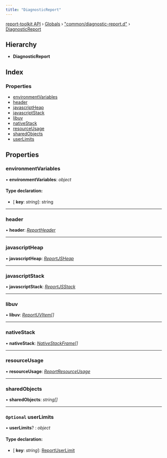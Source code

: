 ```yaml
---
title: "DiagnosticReport"
---
```


[report-toolkit API](../home.mdx) › [Globals](../home.mdx) › ["common/diagnostic-report.d"](../modules/common_diagnostic_report_d_.mdx) › [DiagnosticReport](common_diagnostic_report_d_.diagnosticreport.mdx)

## Hierarchy

* **DiagnosticReport**

## Index

### Properties

- [environmentVariables](common_diagnostic_report_d_.diagnosticreport.mdx#environmentvariables)
- [header](common_diagnostic_report_d_.diagnosticreport.mdx#header)
- [javascriptHeap](common_diagnostic_report_d_.diagnosticreport.mdx#javascriptheap)
- [javascriptStack](common_diagnostic_report_d_.diagnosticreport.mdx#javascriptstack)
- [libuv](common_diagnostic_report_d_.diagnosticreport.mdx#libuv)
- [nativeStack](common_diagnostic_report_d_.diagnosticreport.mdx#nativestack)
- [resourceUsage](common_diagnostic_report_d_.diagnosticreport.mdx#resourceusage)
- [sharedObjects](common_diagnostic_report_d_.diagnosticreport.mdx#sharedobjects)
- [userLimits](common_diagnostic_report_d_.diagnosticreport.mdx#optional-userlimits)

## Properties

### environmentVariables

• **environmentVariables**: *object*

#### Type declaration:

- \[ **key**: *string*\]: string

___

### header

• **header**: *[ReportHeader](common_diagnostic_report_d_.reportheader.mdx)*

___

### javascriptHeap

• **javascriptHeap**: *[ReportJSHeap](common_diagnostic_report_d_.reportjsheap.mdx)*

___

### javascriptStack

• **javascriptStack**: *[ReportJSStack](common_diagnostic_report_d_.reportjsstack.mdx)*

___

### libuv

• **libuv**: *[ReportUVItem](../modules/common_diagnostic_report_d_.mdx#reportuvitem)[]*

___

### nativeStack

• **nativeStack**: *[NativeStackFrame](common_diagnostic_report_d_.nativestackframe.mdx)[]*

___

### resourceUsage

• **resourceUsage**: *[ReportResourceUsage](common_diagnostic_report_d_.reportresourceusage.mdx)*

___

### sharedObjects

• **sharedObjects**: *string[]*

___

### `Optional` userLimits

• **userLimits**? : *object*

#### Type declaration:

- \[ **key**: *string*\]: [ReportUserLimit](common_diagnostic_report_d_.reportuserlimit.mdx)

